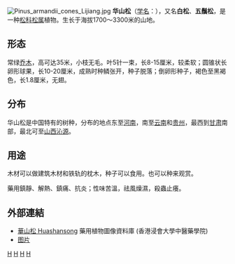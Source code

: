 {{Speciesbox
| image = Pinus armandii Cangshan.jpg
| status = lc | status_system = iucn3.1
| genus = Pinus subsect. Strobus
| species = armandii
| authority = [[Franch.|Franch.]], 1884
}}
[[File:Pinus_armandii_cones_Lijiang.jpg|right]]
'''华山松'''（[[学名|学名]]：{{lang|la|''Pinus armandii''}}），又名'''白松'''、'''五鬚松'''，是一种[[松科|松科]][[松属|松属]]植物。生长于海拔1700～3300米的山地。

==形态==
常绿[[乔木|乔木]]，高可达35米，小枝无毛。叶5针一束，长8-15厘米，较柔软；圆锥状长卵形球果，长10-20厘米，成熟时种鳞张开，种子脱落；倒卵形种子，褐色至黑褐色，长1.8厘米，无翅。

==分布==
华山松是中国特有的树种，分布的地点东至[[河南|河南]]，南至[[云南|云南]]和[[贵州|贵州]]，最西到[[甘肃|甘肃]]南部，最北可至[[山西|山西]][[沁源|沁源]]。

==用途==
木材可以做建筑木材和铁轨的枕木，种子可以食用。也可以种来观赏。

藥用鎮靜、解熱、鎮痛、抗炎；性味苦溫，祛風燥濕，殺蟲止癢。

==外部連結==		
* [http://libproject.hkbu.edu.hk/was40/detail?lang=ch&channelid=1288&searchword=herb_id=D00526 華山松 Huashansong] {{Wayback|url=http://libproject.hkbu.edu.hk/was40/detail?lang=ch&channelid=1288&searchword=herb_id=D00526 |date=20190912052204 }} 藥用植物圖像資料庫 (香港浸會大學中醫藥學院) {{zh-hant}}{{en}}
* [https://www.zsbeike.com/imgs/K/K09424/k09424_tm.txt.6c8188.jpg 图片] {{Wayback|url=https://www.zsbeike.com/imgs/K/K09424/k09424_tm.txt.6c8188.jpg |date=20210206031250 }}
{{Taxonbar|from=Q3286876}}

[[Category:松属|H]]
[[Category:五针松亚组|H]]
[[Category:_1884年描述的植物|H]]
[[Category:_中国特有植物|H]]